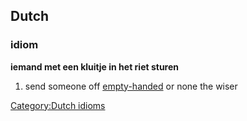 ==Dutch==
===idiom===
'''iemand met een kluitje in het riet sturen'''
#send someone off [[empty-handed]] or none the wiser

[[Category:Dutch idioms]]